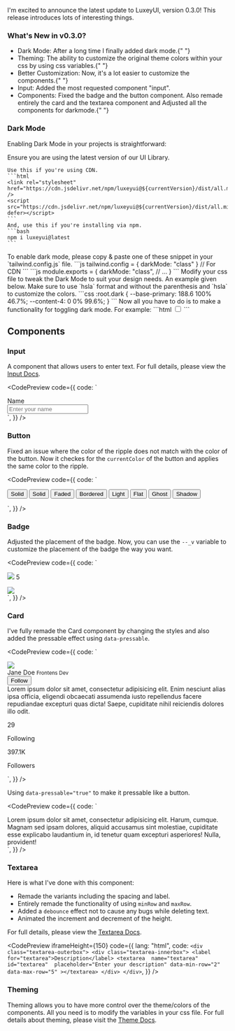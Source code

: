 
I'm excited to announce the latest update to LuxeyUI, version <HL>0.3.0</HL>! This release introduces lots of interesting things.

### What's New in v0.3.0?

- <HL>Dark Mode</HL>: After a long time I finally added dark mode.{" "}
- <HL>Theming</HL>: The ability to customize the original theme colors within
  your css by using css variables.{" "}
- <HL>Better Customization</HL>: Now, it's a lot easier to customize the
  components.{" "}
- <HL>Input</HL>: Added the most requested component "input".
- <HL>Components</HL>: Fixed the badge and the button component. Also remade
  entirely the card and the textarea component and Adjusted all the components
  for darkmode.{" "}

### Dark Mode

Enabling Dark Mode in your projects is straightforward:

<Steps>
  <Step heading="Update the library">
    Ensure you are using the latest version of our UI Library.
    
    Use this if you're using CDN.
    ```html
    <link rel="stylesheet" href="https://cdn.jsdelivr.net/npm/luxeyui@${currentVersion}/dist/all.min.css" />
    <script src="https://cdn.jsdelivr.net/npm/luxeyui@${currentVersion}/dist/all.min.js" defer></script>
    ```
    And, use this if you're installing via npm.
    ```bash 
    npm i luxeyui@latest
    ```
  </Step>
  <Step heading="Enable Dark Mode">
    To enable dark mode, please copy & paste one of these snippet in your `tailwind.config.js` file.
    ```js 
    tailwind.config = { darkMode: "class" } // For CDN
    ```
    ```js
    module.exports = {
      darkMode: "class",
      // ...
    }
    ```
  </Step>
  <Step heading="Customize as Needed">
    Modify your css file to tweak the Dark Mode to suit your design needs. An example given below. Make sure to use `hsla` format and without the parenthesis and `hsla` to customize the colors.
    ```css 
      :root.dark {
      	--base-primary: 188.6 100% 46.7%;
      	--content-4: 0 0% 99.6%;
      }
    ```
  </Step>
  <Step heading="Add the toggle functionality">
    Now all you have to do is to make a functionality for toggling dark mode. For example:
    ```html
    <input type="checkbox" id="toggler" class="switch" />
    <script>
      document
    		.querySelector("#toggler")
    		.addEventListener(
    			"click",
    			e =>
    				(document.documentElement.className = e.target.checked
    					? "dark"
    					: "")
    		);
    </script>
    ```
  </Step>
</Steps>

## Components

### Input

A component that allows users to enter text. For full details, please view the [Input Docs](/docs/components/input).

<CodePreview
  code={{
    code: `<div class="input-base" data-input-clearable="true">
  <div class="input-wrapper">
    <label for="input" class="input-label">Name</label>
    <div class="inner-wrapper">
      <input 
        type="text" 
        id="input" 
        placeholder="Enter your name"
      />
    </div>
  </div>
</div>`,
  }}
/>

### Button

Fixed an issue where the color of the ripple does not match with the color of the button. Now it checkes for the `currentColor` of the button and applies the same color to the ripple.

<CodePreview
  code={{
    code: `<div class="wrapper inline-flex gap-4 m-2">
 <button class="button">Solid</button>
 <button class="button warning solid">Solid</button>
 <button class="button warning faded">Faded</button>
 <button class="button warning bordered">Bordered</button>
 <button class="button warning light">Light</button>
 <button class="button warning flat">Flat</button>
 <button class="button warning ghost">Ghost</button>
 <button class="button warning shadow">Shadow</button>
</div>`,
  }}
/>

### Badge

Adjusted the placement of the badge. Now, you can use the `--_v` variable to customize the placement of the badge the way you want.

<CodePreview
  code={{
    code: `<div class="avatar my-4 badge-container">
  <img src="https://i.pravatar.cc/150?eu=10"/>
  <span class="badge danger">5</span>
</div>
<div class="avatar my-4 badge-container">
  <img src="https://i.pravatar.cc/150?eu=15"/>
  <span class="badge success size-sm bottom-right [--_v:10%]"></span>
</div>`,
  }}
/>

### Card

I've fully remade the Card component by changing the styles and also added the pressable effect using `data-pressable`.

<CodePreview
  code={{
    code: `<div class="card m-2">
  <div class="card-header !justify-between">
    <div class="user">
      <div class="avatar">
        <img src="https://i.pravatar.cc/150?eu=15"/>
      </div>
      <div class="user-info">
        <span class="name">Jane Doe</span>
        <small class="profession">Frontens Dev</small>
      </div>
    </div>
    <button class="button foreground size-sm">Follow</button>
  </div>
  <div class="card-body">Lorem ipsum dolor sit amet, consectetur adipisicing elit. Enim nesciunt alias ipsa officia, eligendi obcaecati assumenda iusto repellendus facere repudiandae excepturi quas dicta! Saepe, cupiditate nihil reiciendis dolores illo odit.</div>
  <div class="card-footer text-sm gap-3">
    <div class="flex gap-1">
      <p class="font-semibold">29</p>
      <p class="text-[hsl(var(--default-400))]">Following</p>
    </div>
    <div class="flex gap-1">
      <p class="font-semibold">397.1K</p>
      <p class="text-[hsl(var(--default-400))]">Followers</p>
    </div>
  </div>
</div>`,
  }}
/>

Using `data-pressable="true"` to make it pressable like a button.

<CodePreview
  code={{
    code: `<div class="card m-2 active:scale-95 transition-transform duration-300 max-w-xs" data-pressable="true">
  <div class="card-body">Lorem ipsum dolor sit amet, consectetur adipisicing elit. Harum, cumque. Magnam sed ipsam dolores, aliquid accusamus sint molestiae, cupiditate esse explicabo laudantium in, id tenetur quam excepturi asperiores! Nulla, provident!</div>
</div>`,
  }}
/>

### Textarea

Here is what I've done with this component:

- Remade the variants including the spacing and label.
- Entirely remade the functionality of using `minRow` and `maxRow`.
- Added a `debounce` effect not to cause any bugs while deleting text.
- Animated the increment and decrement of the height.

For full details, please view the [Textarea Docs](/docs/components/textarea).

<CodePreview
  iframeHeight={150}
  code={{
    lang: "html",
    code: `<div class="textarea-outerbox">
      <div class="textarea-innerbox">
        <label for="textarea">Description</label>
        <textarea 
          name="textarea" 
          id="textarea" 
          placeholder="Enter your description"
          data-min-row="2"
          data-max-row="5"
        ></textarea>
      </div>
    </div>`,
  }}
/>

### Theming

Theming allows you to have more control over the theme/colors of the components. All you need is to modify the variables in your css file. For full details about theming, please visit the [Theme Docs](/docs/theme).
